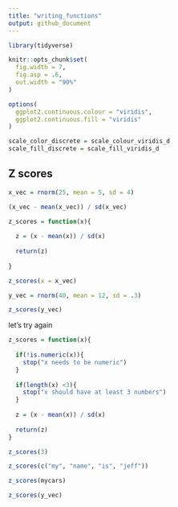 ```yaml
---
title: "writing_functions"
output: github_document
---
```


```r
library(tidyverse)

knitr::opts_chunk$set(
  fig.width = 7,
  fig.asp = .6,
  out.width = "90%"
)

options(
  ggplot2.continuous.colour = "viridis",
  ggplot2.continuous.fill = "viridis"
)

scale_color_discrete = scale_colour_viridis_d
scale_fill_discrete = scale_fill_viridis_d
```

## Z scores
```r
x_vec = rnorm(25, mean = 5, sd = 4)

(x_vec - mean(x_vec)) / sd(x_vec)

z_scores = function(x){
  
  z = (x - mean(x)) / sd(x)
  
  return(z)
   
}

z_scores(x = x_vec)

y_vec = rnorm(40, mean = 12, sd = .3)

z_scores(y_vec)
```


let's try again

```r
z_scores = function(x){
  
  if(!is.numeric(x)){
    stop("x needs to be numeric")
  }
  
  if(length(x) <3){
    stop("x should have at least 3 numbers")
  }
  
  z = (x - mean(x)) / sd(x)
  
  return(z)
}
```

```r
z_scores(3)

z_scores(c("my", "name", "is", "jeff"))

z_scores(mycars)

z_scores(y_vec)

```

